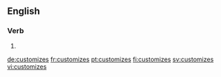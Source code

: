 ==English==

===Verb===
{{head|en|verb form}}

# {{en-third-person singular of|customize}}

[[de:customizes]]
[[fr:customizes]]
[[pt:customizes]]
[[fi:customizes]]
[[sv:customizes]]
[[vi:customizes]]